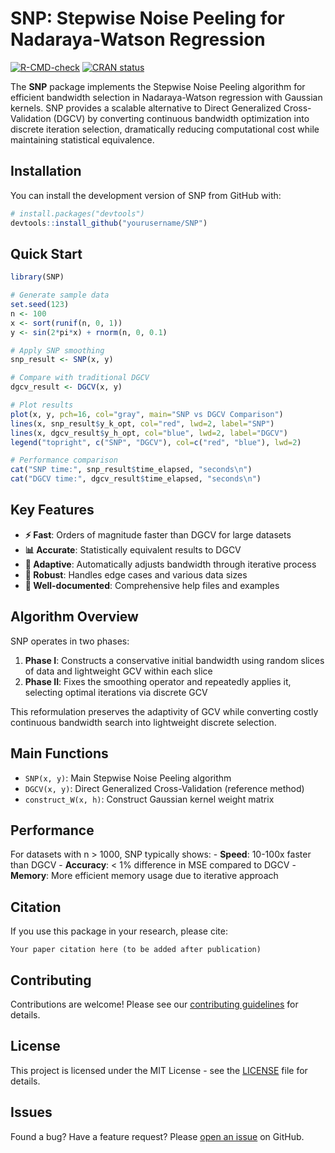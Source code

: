 # SNP: Stepwise Noise Peeling for Nadaraya-Watson Regression

<!-- badges: start -->
[![R-CMD-check](https://github.com/yourusername/SNP/workflows/R-CMD-check/badge.svg)](https://github.com/yourusername/SNP/actions)
[![CRAN status](https://www.r-pkg.org/badges/version/SNP)](https://CRAN.R-project.org/package=SNP)
<!-- badges: end -->

The **SNP** package implements the Stepwise Noise Peeling algorithm for efficient bandwidth selection in Nadaraya-Watson regression with Gaussian kernels. SNP provides a scalable alternative to Direct Generalized Cross-Validation (DGCV) by converting continuous bandwidth optimization into discrete iteration selection, dramatically reducing computational cost while maintaining statistical equivalence.

## Installation

You can install the development version of SNP from GitHub with:

```r
# install.packages("devtools")
devtools::install_github("yourusername/SNP")
```

## Quick Start

```r
library(SNP)

# Generate sample data
set.seed(123)
n <- 100
x <- sort(runif(n, 0, 1))
y <- sin(2*pi*x) + rnorm(n, 0, 0.1)

# Apply SNP smoothing
snp_result <- SNP(x, y)

# Compare with traditional DGCV
dgcv_result <- DGCV(x, y)

# Plot results
plot(x, y, pch=16, col="gray", main="SNP vs DGCV Comparison")
lines(x, snp_result$y_k_opt, col="red", lwd=2, label="SNP")
lines(x, dgcv_result$y_h_opt, col="blue", lwd=2, label="DGCV")
legend("topright", c("SNP", "DGCV"), col=c("red", "blue"), lwd=2)

# Performance comparison
cat("SNP time:", snp_result$time_elapsed, "seconds\n")
cat("DGCV time:", dgcv_result$time_elapsed, "seconds\n")
```

## Key Features

- **⚡ Fast**: Orders of magnitude faster than DGCV for large datasets
- **📊 Accurate**: Statistically equivalent results to DGCV
- **🎯 Adaptive**: Automatically adjusts bandwidth through iterative process
- **🔧 Robust**: Handles edge cases and various data sizes
- **📖 Well-documented**: Comprehensive help files and examples

## Algorithm Overview

SNP operates in two phases:

1. **Phase I**: Constructs a conservative initial bandwidth using random slices of data and lightweight GCV within each slice
2. **Phase II**: Fixes the smoothing operator and repeatedly applies it, selecting optimal iterations via discrete GCV

This reformulation preserves the adaptivity of GCV while converting costly continuous bandwidth search into lightweight discrete selection.

## Main Functions

- `SNP(x, y)`: Main Stepwise Noise Peeling algorithm
- `DGCV(x, y)`: Direct Generalized Cross-Validation (reference method)  
- `construct_W(x, h)`: Construct Gaussian kernel weight matrix

## Performance

For datasets with n > 1000, SNP typically shows:
- **Speed**: 10-100x faster than DGCV
- **Accuracy**: < 1% difference in MSE compared to DGCV
- **Memory**: More efficient memory usage due to iterative approach

## Citation

If you use this package in your research, please cite:

```
Your paper citation here (to be added after publication)
```

## Contributing

Contributions are welcome! Please see our [contributing guidelines](CONTRIBUTING.md) for details.

## License

This project is licensed under the MIT License - see the [LICENSE](LICENSE) file for details.

## Issues

Found a bug? Have a feature request? Please [open an issue](https://github.com/yourusername/SNP/issues) on GitHub.